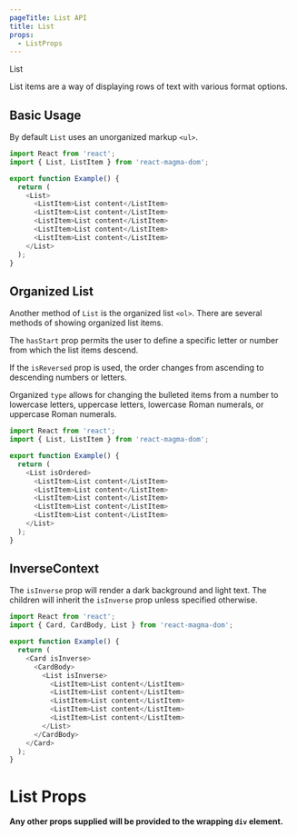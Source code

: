 ```yaml
---
pageTitle: List API
title: List
props:
  - ListProps
---
```


<DocsHeading type="api">List</DocsHeading>

List items are a way of displaying rows of text with various format options.

## Basic Usage

By default `List` uses an unorganized markup `<ul>`.

```typescript
import React from 'react';
import { List, ListItem } from 'react-magma-dom';

export function Example() {
  return (
    <List>
      <ListItem>List content</ListItem>
      <ListItem>List content</ListItem>
      <ListItem>List content</ListItem>
      <ListItem>List content</ListItem>
      <ListItem>List content</ListItem>
    </List>
  );
}
```

## Organized List

Another method of `List` is the organized list `<ol>`. There are several methods of showing organized list items.

The `hasStart` prop permits the user to define a specific letter or number from which the list items descend.

If the `isReversed` prop is used, the order changes from ascending to descending numbers or letters.

Organized `type` allows for changing the bulleted items from a number to lowercase letters, uppercase letters, lowercase Roman numerals, or uppercase Roman numerals.

```typescript
import React from 'react';
import { List, ListItem } from 'react-magma-dom';

export function Example() {
  return (
    <List isOrdered>
      <ListItem>List content</ListItem>
      <ListItem>List content</ListItem>
      <ListItem>List content</ListItem>
      <ListItem>List content</ListItem>
      <ListItem>List content</ListItem>
    </List>
  );
}
```

## InverseContext

The `isInverse` prop will render a dark background and light text. The children will
inherit the `isInverse` prop unless specified otherwise.

```typescript
import React from 'react';
import { Card, CardBody, List } from 'react-magma-dom';

export function Example() {
  return (
    <Card isInverse>
      <CardBody>
        <List isInverse>
          <ListItem>List content</ListItem>
          <ListItem>List content</ListItem>
          <ListItem>List content</ListItem>
          <ListItem>List content</ListItem>
          <ListItem>List content</ListItem>
        </List>
      </CardBody>
    </Card>
  );
}
```

# List Props

**Any other props supplied will be provided to the wrapping `div` element.**

<ListProps />
